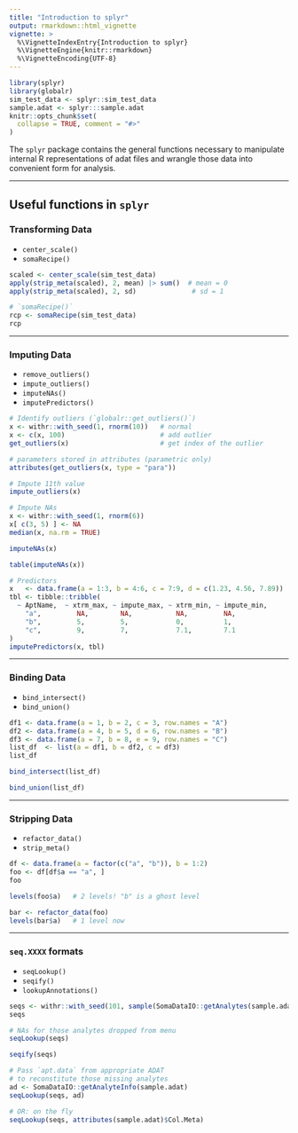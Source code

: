 ```yaml
---
title: "Introduction to splyr"
output: rmarkdown::html_vignette
vignette: >
  %\VignetteIndexEntry{Introduction to splyr}
  %\VignetteEngine{knitr::rmarkdown}
  %\VignetteEncoding{UTF-8}
---
```


```r
library(splyr)
library(globalr)
sim_test_data <- splyr::sim_test_data
sample.adat <- splyr:::sample.adat
knitr::opts_chunk$set(
  collapse = TRUE, comment = "#>"
)
```



The `splyr` package contains the general functions necessary 
to manipulate internal R representations of adat files and wrangle those
data into convenient form for analysis.


--------------------


## Useful functions in `splyr`


### Transforming Data
* `center_scale()`
* `somaRecipe()`
```r
scaled <- center_scale(sim_test_data)
apply(strip_meta(scaled), 2, mean) |> sum()  # mean = 0
apply(strip_meta(scaled), 2, sd)              # sd = 1

# `somaRecipe()`
rcp <- somaRecipe(sim_test_data)
rcp
```

-----------

### Imputing Data
* `remove_outliers()`
* `impute_outliers()`
* `imputeNAs()`
* `imputePredictors()`

```r
# Identify outliers (`globalr::get_outliers()`)
x <- withr::with_seed(1, rnorm(10))   # normal
x <- c(x, 100)                        # add outlier
get_outliers(x)                       # get index of the outlier

# parameters stored in attributes (parametric only)
attributes(get_outliers(x, type = "para"))

# Impute 11th value
impute_outliers(x)

# Impute NAs
x <- withr::with_seed(1, rnorm(6))
x[ c(3, 5) ] <- NA
median(x, na.rm = TRUE)

imputeNAs(x)

table(imputeNAs(x))

# Predictors
x   <- data.frame(a = 1:3, b = 4:6, c = 7:9, d = c(1.23, 4.56, 7.89))
tbl <- tibble::tribble(
  ~ AptName,  ~ xtrm_max, ~ impute_max, ~ xtrm_min, ~ impute_min,
    "a",         NA,        NA,           NA,         NA,
    "b",         5,         5,            0,          1,
    "c",         9,         7,            7.1,        7.1
)
imputePredictors(x, tbl)
```

-----------

### Binding Data
* `bind_intersect()`
* `bind_union()`
```r
df1 <- data.frame(a = 1, b = 2, c = 3, row.names = "A")
df2 <- data.frame(a = 4, b = 5, d = 6, row.names = "B")
df3 <- data.frame(a = 7, b = 8, e = 9, row.names = "C")
list_df  <- list(a = df1, b = df2, c = df3)
list_df

bind_intersect(list_df)

bind_union(list_df)
```

-----------

### Stripping Data
* `refactor_data()`
* `strip_meta()`
```r
df <- data.frame(a = factor(c("a", "b")), b = 1:2)
foo <- df[df$a == "a", ]
foo

levels(foo$a)   # 2 levels! "b" is a ghost level

bar <- refactor_data(foo)
levels(bar$a)   # 1 level now
```

-----------

### `seq.XXXX` formats
* `seqLookup()`
* `seqify()`
* `lookupAnnotations()`
```r
seqs <- withr::with_seed(101, sample(SomaDataIO::getAnalytes(sample.adat), 10))
seqs

# NAs for those analytes dropped from menu
seqLookup(seqs)

seqify(seqs)

# Pass `apt.data` from appropriate ADAT
# to reconstitute those missing analytes
ad <- SomaDataIO::getAnalyteInfo(sample.adat)
seqLookup(seqs, ad)

# OR: on the fly
seqLookup(seqs, attributes(sample.adat)$Col.Meta)
```

